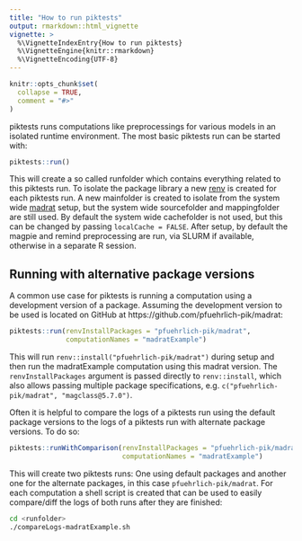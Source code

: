 ```yaml
---
title: "How to run piktests"
output: rmarkdown::html_vignette
vignette: >
  %\VignetteIndexEntry{How to run piktests}
  %\VignetteEngine{knitr::rmarkdown}
  %\VignetteEncoding{UTF-8}
---
```


```r
knitr::opts_chunk$set(
  collapse = TRUE,
  comment = "#>"
)
```

piktests runs computations like preprocessings for various models in an isolated runtime environment. The most basic
piktests run can be started with:

```r
piktests::run()
```

This will create a so called runfolder which contains everything related to this piktests run. To isolate the package
library a new [renv](https://rstudio.github.io/renv/) is created for each piktests run. A new mainfolder is created to
isolate from the system wide [madrat](https://github.com/pik-piam/madrat) setup, but the system wide sourcefolder and
mappingfolder are still used. By default the system wide cachefolder is not used, but this can be changed by passing
`localCache = FALSE`. After setup, by default the magpie and remind preprocessing are run, via SLURM if available,
otherwise in a separate R session.

## Running with alternative package versions

A common use case for piktests is running a computation using a development version of a package. Assuming the
development version to be used is located on GitHub at https://github.com/pfuehrlich-pik/madrat:

```r
piktests::run(renvInstallPackages = "pfuehrlich-pik/madrat",
              computationNames = "madratExample")
```

This will run `renv::install("pfuehrlich-pik/madrat")` during setup and then run the madratExample computation using
this madrat version. The `renvInstallPackages` argument is passed directly to `renv::install`, which also allows passing
multiple package specifications, e.g. `c("pfuehrlich-pik/madrat", "magclass@5.7.0")`.

Often it is helpful to compare the logs of a piktests run using the default package versions to the logs of a piktests
run with alternate package versions. To do so:

```r
piktests::runWithComparison(renvInstallPackages = "pfuehrlich-pik/madrat",
                            computationNames = "madratExample")
```

This will create two piktests runs: One using default packages and another one for the alternate packages, in this case
`pfuehrlich-pik/madrat`. For each computation a shell script is created that can be used to easily compare/diff the logs
of both runs after they are finished:

```sh
cd <runfolder>
./compareLogs-madratExample.sh
```
